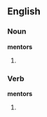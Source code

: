 ==English==

===Noun===
'''mentors'''

#{{plural of|[[mentor]]}}

===Verb===
'''mentors'''

# {{third-person singular of|[[mentor]]}}